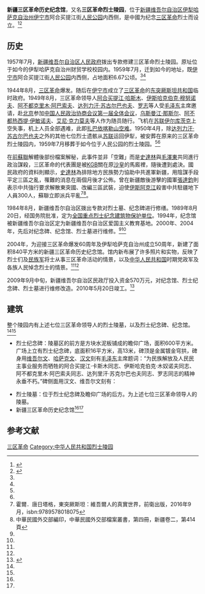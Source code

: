 {{文物保护单位
|名称 = 阿合买提江等烈士陵园
|图片 = <!-- 使用图片 -->
|说明 = <!-- 图片说明 -->
|级别 = 省级
|省名 = 新疆维吾尔自治区
|市/县名 = <!-- 市县级文物保护单位所在市县的名称，全国重点和省级不要填 -->
|所在 = [[伊宁市|伊宁市]]
|坐标 =
|分类 =  近现代建筑
|时代 = 1957年
|编号 = 2-32
|登录 = 1962年7月11日
}}

'''新疆三区革命历史纪念馆'''，又名'''三区革命烈士陵园'''，位于[[新疆维吾尔自治区|新疆维吾尔自治区]][[伊犁哈萨克自治州|伊犁哈萨克自治州]][[伊宁市|伊宁市]]阿合买提江街[[伊宁市人民公园|人民公园]]内西侧，是中國为纪念[[三区革命|三区革命]]烈士而设立。<ref name=rmw>{{Cite web |url=http://unn.people.com.cn/GB/135874/8189564.html?from=814e.com%E4%B8%89%E5%8C%BA%E9%9D%A9%E5%91%BD%E7%83%88%E5%A3%AB%E9%99%B5%E5%9B%AD |title=三区革命烈士陵园，人民网，2008-10-17 |access-date=2015-03-15 |archive-url=https://web.archive.org/web/20160304115812/http://unn.people.com.cn/GB/135874/8189564.html?from=814e.com%E4%B8%89%E5%8C%BA%E9%9D%A9%E5%91%BD%E7%83%88%E5%A3%AB%E9%99%B5%E5%9B%AD |archive-date=2016-03-04 |dead-url=yes }}</ref><ref name=tsw>{{Cite web |url=http://www.ts.cn/special/2010-mztjjy/2012-01/09/content_6486279.htm |title=三区革命烈士陵园（三区革命历史纪念馆），天山网，2012-01-09 |access-date=2015-03-15 |archive-url=https://web.archive.org/web/20150402121923/http://www.ts.cn/special/2010-mztjjy/2012-01/09/content_6486279.htm |archive-date=2015-04-02 |dead-url=yes }}</ref>

==历史==
1957年7月，[[新疆维吾尔自治区人民政府|新疆维吾尔自治区人民政府]]拨出专款修建三区革命烈士陵园。原址位于如今的伊犁哈萨克自治州财贸学校校园内。1959年7月，迁到如今的地址，既[[伊宁市|伊宁市]]阿合买提江街[[伊宁市人民公园|人民公园]]内西侧，占地面积6.67公顷。<ref name=rmw/><ref name=tsw/>

1944年8月，[[三区革命|三区革命]]爆发。随后在[[伊宁市|伊宁市]]成立了[[三区革命|三区革命]]的[[东突厥斯坦第二共和国|东突厥斯坦共和国]]临时政府。1949年8月，三区革命领导人[[阿合买提江·哈斯木|阿合买提江·哈斯木]]、[[伊斯哈克伯克·穆努诺夫|伊斯哈克伯克·穆努诺夫]]、[[阿不都克里木·阿巴索夫|阿不都克里木·阿巴索夫]]、[[达列力汗·苏古尔巴也夫|达列力汗·苏古尔巴也夫]]、[[罗志|罗志]]等人受[[毛泽东|毛泽东]]主席邀请，赴[[北京|北京]]参加[[中国人民政治协商会议第一届全体会议|中国人民政治协商会议第一届全体会议]]，[[乌斯曼江·纳斯里|乌斯曼江·那斯尔]]、[[阿不都热西提·伊敏诺夫|阿不都热西提·伊敏诺夫]]、[[艾尼·克力莫夫|艾尼·克力莫夫]]等人作为随员随行。飞机在[[苏联|苏联]][[伊尔库茨克|伊尔库茨克]]上空失事，机上人员全部遇难，此即[[扎巴依喀勒山空难|扎巴依喀勒山空难]]。1950年4月，除[[达列力汗·苏古尔巴也夫|达列力汗·苏古尔巴也夫]]之外的其他七位烈士遗骸从[[苏联|苏联]]运回伊犁，被安葬在原来的三区革命烈士陵园内，1959年7月移葬于如今位于人民公园的烈士陵园。<ref name=rmw/><ref name=tsw/>

在[[前蘇聯|前蘇聯]]解體後部份檔案解秘，此事件並非「空難」而是[[史達林|史達林]]與[[毛澤東|毛澤東]]共同進行政治謀殺，三区革命的代表團是被[[KGB|KGB]]關在原[[沙皇|沙皇]]的馬廄裡，隨後遭到處決。國民政府的資料則顯示，[[史達林|史達林]]為排除地方民族勢力協助中共進軍新疆，用陰謀手段平定三區之亂，罹難的消息在兩個月後才公佈。曾在新疆敵後游擊的國軍[[張達鈞|張達鈞]]則表示中共強行要求解散東突國、改編三區武裝，迫使[[伊斯阿克江|伊斯阿克江]]殺害中共駐疆地下人員300人，蘇聯立即派兵平亂<ref>霍爾．唐日塔格，東突厥斯坦：維吾爾人的真實世界，前衛出版，2016年9月，isbn:9789578018075</ref><ref>中華民國外交部編印，中華民國外交部檔案叢書，第四冊，新疆卷二，第414頁</ref>。

1984年8月，新疆维吾尔自治区拨出专款对烈士墓、纪念碑进行修缮。1989年8月20日，经国务院批准，定为[[全国重点烈士纪念建筑物保护单位|全国重点烈士纪念建筑物保护单位]]。1994年，纪念馆被新疆维吾尔自治区定为新疆维吾尔自治区爱国主义教育基地。2000年、2004年，先后对纪念碑、纪念馆、烈士墓进行维修。<ref name=rmw/><ref name=tsw/>

2004年，为迎接三区革命爆发60周年及伊犁哈萨克自治州成立50周年，新建了面积840平方米的新疆三区革命历史纪念馆。馆内新布展了许多照片和实物，反映了烈士们及[[民族军|民族军]]将士从事三区革命活动的情景，以及[[中华人民共和国|中华人民共和国]]时期党政军及各族人民悼念烈士的情景。<ref name=rmw/><ref name=tsw/>

2009年9月中旬，新疆维吾尔自治区民政厅投入资金570万元，对纪念馆、烈士纪念碑、烈士墓进行维修改造。2010年5月20日竣工。<ref>{{Cite web |url=http://news.163.com/10/0420/13/64NGE3CQ000146BC.html |title=伊犁三区革命历史纪念馆五月新装供人瞻仰，网易新闻，2010-04-20 |access-date=2015-03-15 |archive-url=https://web.archive.org/web/20150402092248/http://news.163.com/10/0420/13/64NGE3CQ000146BC.html |archive-date=2015-04-02 |dead-url=yes }}</ref>

==建筑==
整个陵园内有上述七位三区革命领导人的烈士陵墓，以及烈士纪念碑、纪念馆。<ref name=rmw/><ref name=tsw/>
*烈士纪念碑：陵墓区的前方是方块水泥板铺成的瞻仰广场，面积600平方米。广场上立有烈士纪念碑，底面积16平方米，高13米，碑顶是金属镀金穹拱，碑身用[[维吾尔文|维吾尔文]]、[[哈萨克文|哈萨克文]]、[[汉文|汉文]]刻有[[毛泽东|毛泽东]]主席题词：“为民族解放及人民民主事业服务而牺牲的阿合买提江·卡斯木同志、伊斯哈克伯克·木奴诺夫同志、阿不都克里木·阿巴索夫同志、达列里汗·苏克尔巴也夫同志、罗志同志的精神永垂不朽。”碑侧面用汉文、维吾尔文刻有：
{{引用|阿合买提江·卡斯木等烈士，为民族解放及人民民主革命事业，曾作出卓越的贡献。一九四九年中国人民革命胜利后，烈士们代表新疆各族人民出席成立中华人民共和国和中国人民政治协商会议第一届全体会议，前往北京途中飞机失事，不幸殉难！烈士们的功勋，将载入革命史册永垂不朽！

    一九五九年十二月二十七日
}}
*烈士陵墓：位于烈士纪念碑及瞻仰广场的后方。为上述七位三区革命领导人的陵墓。
*新疆三区革命历史纪念馆<ref name=rmw/><ref name=tsw/>

==参考文献==
{{reflist}}

[[Category:三区革命|]]
[[Category:中华人民共和国烈士陵园|Category:中华人民共和国烈士陵园]]